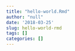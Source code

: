 ```yaml
---
title: "hello-world.Rmd"
author: "null"
date: '2018-03-25'
slug: hello-world-rmd
tags: []
categories: []
---
```


